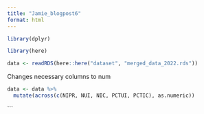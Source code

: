 ```yaml
---
title: "Jamie_blogpost6"
format: html
---
```


```r
library(dplyr)
```

```r
library(here)

data <- readRDS(here::here("dataset", "merged_data_2022.rds"))
```

Changes necessary columns to num
```r
data <- data %>%
  mutate(across(c(NIPR, NUI, NIC, PCTUI, PCTIC), as.numeric))
```


```